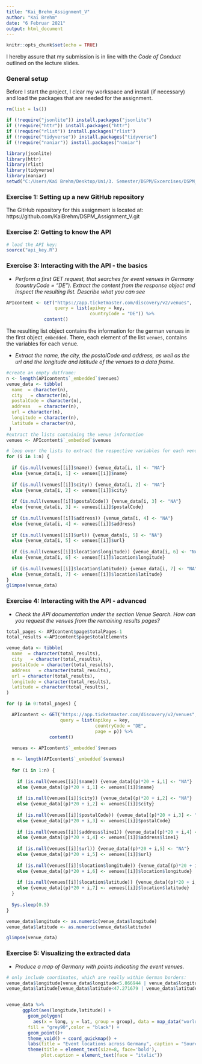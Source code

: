```yaml
---
title: "Kai_Brehm_Assignment_V"
author: "Kai Brehm"
date: "6 Februar 2021"
output: html_document
---
```


```r
knitr::opts_chunk$set(echo = TRUE)
```

I hereby assure that my submission is in line with the *Code of Conduct* outlined
on the lecture slides.

### General setup

Before I start the project, I clear my workspace and install (if necessary) and 
load the packages that are needed for the assignment.

```r
rm(list = ls())

if (!require("jsonlite")) install.packages("jsonlite")
if (!require("httr")) install.packages("httr")
if (!require("rlist")) install.packages("rlist")
if (!require("tidyverse")) install.packages("tidyverse")
if (!require("naniar")) install.packages("naniar")

library(jsonlite)
library(httr)
library(rlist)
library(tidyverse)
library(naniar)
setwd("C:/Users/Kai Brehm/Desktop/Uni/3. Semester/DSPM/Excercises/DSPM_Assignment_V")

```
### Exercise 1: Setting up a new GitHub repository
The GitHub repository for this assignment is located at: https://github.com/KaiBrehm/DSPM_Assignment_V.git

### Exercise 2: Getting to know the API
``` r
# load the API key:
source("api_key.R")

```

### Exercise 3: Interacting with the API - the basics
* *Perform a first GET request, that searches for event venues in Germany*
  *(countryCode = "DE"). Extract the content from the response object and*
  *inspect the resulting list. Describe what you can see*
  
``` r
APIcontent <- GET("https://app.ticketmaster.com/discovery/v2/venues", 
                  query = list(apikey = key,
                               countryCode = "DE")) %>%
              content()
```
The resulting list object contains the information for the german venues in the
first object``_embedded``. There, each element of the list ``venues``, contains the 
variables for each venue. 


* *Extract the name, the city, the postalCode and address, as well as the url and *
  *the longitude and latitude of the venues to a data frame.*
``` r

#create an empty datframe:
n <- length(APIcontent$`_embedded`$venues)
venue_data <- tibble(
  name  = character(n),
  city   = character(n),
  postalCode = character(n),
  address   = character(n),
  url = character(n),
  longitude = character(n),
  latitude = character(n),
 )
#extract the lists containing the venue information
venues <- APIcontent$`_embedded`$venues

# loop over the lists to extract the respective variables for each venue
for (i in 1:n) {
  
  if (is.null(venues[[i]]$name)) {venue_data[i, 1] <- "NA"} 
  else {venue_data[i, 1] <- venues[[i]]$name}
  
  if (is.null(venues[[i]]$city)) {venue_data[i, 2] <- "NA"} 
  else {venue_data[i, 2] <- venues[[i]]$city}
  
  if (is.null(venues[[i]]$postalCode)) {venue_data[i, 3] <- "NA"} 
  else {venue_data[i, 3] <- venues[[i]]$postalCode}
  
  if (is.null(venues[[i]]$address)) {venue_data[i, 4] <- "NA"} 
  else {venue_data[i, 4] <- venues[[i]]$address}
  
  if (is.null(venues[[i]]$url)) {venue_data[i, 5] <- "NA"} 
  else {venue_data[i, 5] <- venues[[i]]$url}
  
  if (is.null(venues[[i]]$location$longitude)) {venue_data[i, 6] <- "NA"} 
  else {venue_data[i, 6] <- venues[[i]]$location$longitude}
  
  if (is.null(venues[[i]]$location$latitude)) {venue_data[i, 7] <- "NA"} 
  else {venue_data[i, 7] <- venues[[i]]$location$latitude}
}
glimpse(venue_data)
```


### Exercise 4: Interacting with the API - advanced
* *Check the API documentation under the section Venue Search. How can you request*
  *the venues from the remaining results pages?*


``` r
total_pages <- APIcontent$page$totalPages-1
total_results <-APIcontent$page$totalElements

venue_data <- tibble(
  name  = character(total_results),
  city   = character(total_results),
  postalCode = character(total_results),
  address   = character(total_results),
  url = character(total_results),
  longitude = character(total_results),
  latitude = character(total_results),
)

for (p in 0:total_pages) {

  APIcontent <- GET("https://app.ticketmaster.com/discovery/v2/venues", 
                    query = list(apikey = key,
                                 countryCode = "DE",
                                 page = p)) %>%
                content()
  
  venues <- APIcontent$`_embedded`$venues

  n <- length(APIcontent$`_embedded`$venues)
  
  for (i in 1:n) {
    
    if (is.null(venues[[i]]$name)) {venue_data[(p)*20 + i,1] <- "NA"} 
    else {venue_data[(p)*20 + i,1] <- venues[[i]]$name}
    
    if (is.null(venues[[i]]$city)) {venue_data[(p)*20 + i,2] <- "NA"} 
    else {venue_data[(p)*20 + i,2] <- venues[[i]]$city}
    
    if (is.null(venues[[i]]$postalCode)) {venue_data[(p)*20 + i,3] <- "NA"} 
    else {venue_data[(p)*20 + i,3] <- venues[[i]]$postalCode}
    
    if (is.null(venues[[i]]$address$line1)) {venue_data[(p)*20 + i,4] <- "NA"} 
    else {venue_data[(p)*20 + i,4] <- venues[[i]]$address$line1}
    
    if (is.null(venues[[i]]$url)) {venue_data[(p)*20 + i,5] <- "NA"} 
    else {venue_data[(p)*20 + i,5] <- venues[[i]]$url}
    
    if (is.null(venues[[i]]$location$longitude)) {venue_data[(p)*20 + i,6] <- "NA"} 
    else {venue_data[(p)*20 + i,6] <- venues[[i]]$location$longitude}
    
    if (is.null(venues[[i]]$location$latitude)) {venue_data[(p)*20 + i,7] <- "NA"} 
    else {venue_data[(p)*20 + i,7] <- venues[[i]]$location$latitude}
  }
  
  Sys.sleep(0.5)
}

venue_data$longitude <- as.numeric(venue_data$longitude)
venue_data$latitude <- as.numeric(venue_data$latitude)

glimpse(venue_data)
```

### Exercise 5: Visualizing the extracted data
* *Produce a map of Germany with points indicating the event venues.*

``` r
# only include coordinates, which are really within German borders:
venue_data$longitude[venue_data$longitude<5.866944 | venue_data$longitude > 15.043611] <- NA
venue_data$latitude[venue_data$latitude<47.271679 | venue_data$latitude > 55.0846] <- NA


venue_data %>% 
      ggplot(aes(longitude,latitude)) +
        geom_polygon(
          aes(x = long, y = lat, group = group), data = map_data("world", region = "Germany"),
        fill = "grey90",color = "black") +
        geom_point()+
        theme_void() + coord_quickmap() +
        labs(title = "Event locations across Germany", caption = "Source: ticketmaster.com") +
        theme(title = element_text(size=8, face='bold'),
             plot.caption = element_text(face = "italic"))
```

